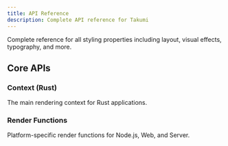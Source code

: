 ```yaml
---
title: API Reference
description: Complete API reference for Takumi
---
```


Complete reference for all styling properties including layout, visual effects, typography, and more.

<Cards>
  <Card
    title="Style Properties Reference"
    href="/docs/reference/style"
    description="Complete reference for all layout, visual, typography, and image styling options."
  />
</Cards>

## Core APIs

### Context (Rust)

The main rendering context for Rust applications.

### Render Functions

Platform-specific render functions for Node.js, Web, and Server.


